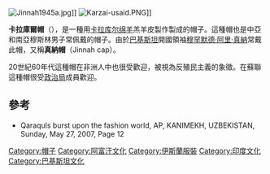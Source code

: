 [[File:Jinnah1945a.jpg|thumb]]]]
[[File:Karzai-usaid.PNG|thumb]]]]

'''卡拉庫爾帽'''（{{lang-fa|قراقلی}}），是一種用[[卡拉库尔绵羊|卡拉库尔绵羊]]羔羊皮製作製成的帽子。這種帽也是中亞和南亞穆斯林男子常佩戴的帽子。由於[[巴基斯坦|巴基斯坦]]開國領袖[[穆罕默德·阿里·真納|穆罕默德·阿里·真納]]常戴此帽，又稱'''真納帽'''（Jinnah cap）。

20世紀60年代這種帽在非洲人中也很受歡迎，被視為反殖民主義的象徵。在蘇聯這種帽很受[[政治局|政治局]]成員歡迎。

==參考==
*Qaraquls burst upon the fashion world, AP, KANIMEKH, UZBEKISTAN, Sunday, May 27, 2007, Page 12

[[Category:帽子|Category:帽子]]
[[Category:阿富汗文化|Category:阿富汗文化]]
[[Category:伊斯蘭服裝|Category:伊斯蘭服裝]]
[[Category:印度文化|Category:印度文化]]
[[Category:巴基斯坦文化|Category:巴基斯坦文化]]